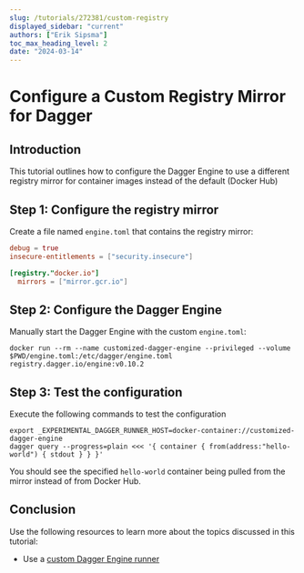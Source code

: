 ```yaml
---
slug: /tutorials/272381/custom-registry
displayed_sidebar: "current"
authors: ["Erik Sipsma"]
toc_max_heading_level: 2
date: "2024-03-14"
---
```


# Configure a Custom Registry Mirror for Dagger

## Introduction

This tutorial outlines how  to configure the Dagger Engine to use a different registry mirror for container images instead of the default (Docker Hub)

## Step 1: Configure the registry mirror

Create a file named `engine.toml` that contains the registry mirror:

```toml
debug = true
insecure-entitlements = ["security.insecure"]

[registry."docker.io"]
  mirrors = ["mirror.gcr.io"]
```

## Step 2: Configure the Dagger Engine

Manually start the Dagger Engine with the custom `engine.toml`:

```shell
docker run --rm --name customized-dagger-engine --privileged --volume $PWD/engine.toml:/etc/dagger/engine.toml registry.dagger.io/engine:v0.10.2
```

## Step 3: Test the configuration

Execute the following commands to test the configuration

```shell
export _EXPERIMENTAL_DAGGER_RUNNER_HOST=docker-container://customized-dagger-engine
dagger query --progress=plain <<< '{ container { from(address:"hello-world") { stdout } } }'
```

You should see the specified `hello-world` container being pulled from the mirror instead of from Docker Hub.

## Conclusion

Use the following resources to learn more about the topics discussed in this tutorial:

- Use a [custom Dagger Engine runner](../manuals/administrator/engine/472258-custom-runner.mdx)
